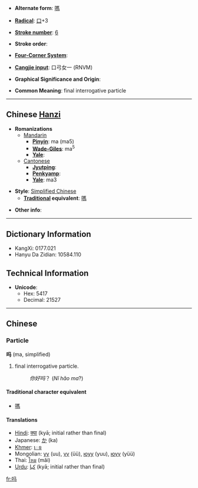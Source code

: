 * '''Alternate form''': [[嗎]]

* '''[[Wiktionary:Chinese radical index| Radical]]''': [[Wiktionary:Chinese radical index 口|口]]+3

* '''[[Wiktionary:Chinese total strokes index|Stroke number]]''': [[Wiktionary:Chinese total strokes index 6|6]]

* '''Stroke order''': 

* '''[[Wiktionary:Chinese four corner index|Four-Corner System]]''': 

* '''[[Wiktionary:Chinese Cangjie index|Cangjie input]]''': 口弓女一 (RNVM)

* '''Graphical Significance and Origin''': 

* '''Common Meaning''': final interrogative particle

----

== Chinese [[Hanzi]] ==

* '''Romanizations'''
** [[Mandarin]]
*** '''[[Pinyin]]''': ma (ma5)
*** '''[[Wade-Giles]]''': ma<sup>5</sup>
*** '''[[Yale]]''': 
**[[Cantonese]]
***'''[[Jyutping]]''':
***'''[[Penkyamp]]''': 
***'''[[Yale]]''': ma3

* '''Style''': [[Simplified Chinese]] 
** '''[[Traditional Chinese|Traditional]] equivalent''': [[嗎]]

* '''Other info''': 

----

== Dictionary Information ==

* KangXi: 0177.021
* Hanyu Da Zidian: 10584.110

== Technical Information ==

* '''Unicode''':
** Hex: 5417
** Decimal: 21527

----

==Chinese==
===Particle===
'''吗''' (ma, simplified)

# final interrogative particle.
#:''你好吗''？ (''Nǐ hǎo ma''?)

====Traditional character equivalent====
*[[嗎]]

====Translations====
*[[Hindi]]: [[क्या]] (kyā; initial rather than final)
*Japanese: [[か]] (ka)
*[[Khmer]]: [[េទ]]
*Mongolian: [[уу]] (uu), [[үү]] (üü), [[юуу]] (yuu), [[юүү]] (yüü)
*Thai: [[ไหม]] (mãi)
*[[Urdu]]: [[كيا]] (kyā; initial rather than final)

[[fr:吗]]
